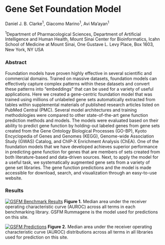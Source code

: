 # Gene Set Foundation Model

Daniel J. B. Clarke<sup>1</sup>, Giacomo Marino<sup>1</sup>, Avi Ma’ayan<sup>1</sup>

<sup>1</sup>Department of Pharmacological Sciences, Department of Artificial Intelligence and Human Health, Mount Sinai Center for Bioinformatics, Icahn School of Medicine at Mount Sinai, One Gustave L. Levy Place, Box 1603, New York, NY USA

### Abstract
Foundation models have proven highly effective in several scientific and commercial domains. Trained on massive datasets, foundation models can effectively capture complex patterns within these datasets and convert these patterns into “embeddings” that can be used for a variety of useful applications. Here we created a gene-centric foundation model that was trained using millions of unlabeled gene sets automatically extracted from tables within supplemental materials of published research articles listed on PubMed Central (PMC). Several model architectures and training methodologies were compared to other state-of-the-art gene function prediction methods and models. The models were evaluated based on their ability to predict gene function by holding-out labeled genes from gene sets created from the Gene Ontology Biological Processes (GO-BP), Kyoto Encyclopedia of Genes and Genomes (KEGG), Genome-wide Association Study (GWAS) Catalog, and ChIP-X Enrichment Analysis (ChEA). One of the foundation models that we have developed achieves superior performance in predicting gene function for genes that are members of sets created from both literature-based and data-driven sources. Next, to apply the model for a useful task, we systematically augmented gene sets from a variety of gene set libraries. The gene function predictions and the model is made accessible for download, search, and visualization through an easy-to-use website.

### Results

[![GSFM Benchmark Results](/fig-1.svg)](/fig-1.svg)
**Figure 1.** Median area under the receiver operating characteristic curve (AUROC) across all terms in each benchmarking library. GSFM Rummagene is the model used for predictions on this site.

[![GSFM Predictions](/fig-2.svg)](/fig-2.svg)
**Figure 2.** Median area under the receiver operating characteristic curve (AUROC) distributions across all terms in all libraries used for prediction on this site.
